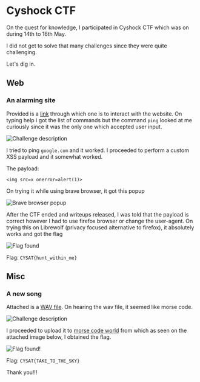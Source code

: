 # Cyshock CTF

On the quest for knowledge, I participated in Cyshock CTF which was on during 14th to 16th May.

I did not get to solve that many challenges since they were quite challenging.

Let's dig in. 

## Web

### An alarming site

Provided is a [link](cyshock-ch2.chals.io) through which one is to interact with the website. On typing help i got the list of commands but the command `ping` looked at me curiously since it was the only one which accepted user input.

![Challenge description](/cyshock-ctf/Screenshot%20at%202025-05-16%2013-39-13.png)

I tried to ping `google.com` and it worked. I proceeded to perform a custom XSS payload and it somewhat worked.

The payload:

```
<img src=x onerror=alert(1)>
```

On trying it while using brave browser, it got this popup

![Brave browser popup](/cyshock-ctf/Screenshot%20at%202025-05-16%2013-26-52.png)

After the CTF ended and writeups released, I was told that the payload is correct however I had to use firefox browser or change the user-agent. On trying this on Librewolf (privacy focused alternative to firefox), it absolutely works and got the flag


![Flag found](/cyshock-ctf/Screenshot%20at%202025-05-16%2013-27-38.png)


Flag: `CYSAT{hunt_within_me}`



## Misc

### A new song

Attached is a [WAV file](https://cyshock.ctfd.io/files/c2c436ce4feb4fd444ba32b780633543/chall.wav?token=eyJ1c2VyX2lkIjo5OTMsInRlYW1faWQiOjYyMSwiZmlsZV9pZCI6MjF9.aCcQSg.SI3nZwonx_53xY8rOr_-s90LAMg). On hearing the wav file, it seemed like morse code.

![Challenge description](/cyshock-ctf/Screenshot%20at%202025-05-15%2017-25-50.png)

I proceeded to upload it to [morse code world](https://morsecode.world) from which as seen on the attached image below, I obtained the flag.

![Flag found!](/cyshock-ctf/Screenshot%20at%202025-05-15%2017-24-44.png)

Flag: `CYSAT{TAKE_TO_THE_SKY}`



Thank you!!!